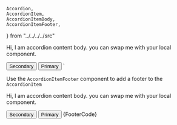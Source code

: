 

	Accordion,
	AccordionItem,
	AccordionItemBody,
	AccordionItemFooter,
} from "../../../../src"


<Accordion>
    <AccordionItem title="Accordion title">
       <AccordionItemBody>
        <p>
         Hi, I am accordion content body. you can swap me with your local
         component.
        </p>
       </AccordionItemBody>
       <AccordionItemFooter>
         <Button color="black" type="secondary">
           Secondary
         </Button>
         <Button color="blue" type="primary">
          Primary
         </Button>
       </AccordionItemFooter>
   </AccordionItem>
</Accordion>
`

<Section style={{ paddingTop: 0 }}>
	<Section title="Sidebar" style={{ paddingTop: 0, paddingLeft: 0 }}>
		<p>
			Use the <Code small={true}>AccordionItemFooter</Code> component to add a
			footer to the <Code small={true}>AccordionItem</Code>
		</p>
		<Preview>
			<Accordion>
				<AccordionItem title="Accordion title">
					<AccordionItemBody>
						<p>
							Hi, I am accordion content body. you can swap me with your local
							component.
						</p>
					</AccordionItemBody>
					<AccordionItemFooter>
						<Button color="black" type="secondary">
							Secondary
						</Button>
						<Button color="blue" type="primary">
							Primary
						</Button>
					</AccordionItemFooter>
				</AccordionItem>
			</Accordion>
		</Preview>
		<Snippet language="js">{FooterCode}</Snippet>
	</Section>
</Section>

